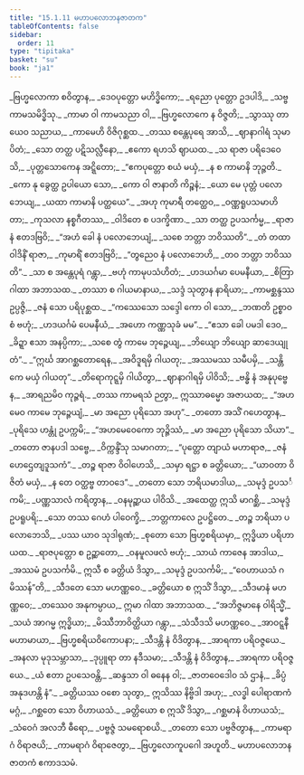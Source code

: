 ```yaml
---
title: "15.1.11 မဟာပလောဘနဇာတက"
tableOfContents: false
sidebar:
  order: 11
type: "tipitaka"
basket: "su"
book: "ja1"
---
```



<DynamicBreadcrumb />

<Division number="284" book="ja1" e="ch" v="22" p="344">

<Paragraph number="3146" type="verses" book="ja1">
_ဗြဟ္မလောကာ စဝိတွာန,_  
_ဒေဝပုတ္တော မဟိဒ္ဓိကော;_  
_ရညော ပုတ္တော ဥဒပါဒိ,_  
_သဗ္ဗကာမသမိဒ္ဓိသု._  

</Paragraph>

</Division>
<Division number="285" book="ja1" e="ch" v="22" p="344">

<Paragraph number="3147" type="verses" book="ja1">
_ကာမာ ဝါ ကာမသညာ ဝါ,_  
_ဗြဟ္မလောကေ န ဝိဇ္ဇတိ;_  
_သွာဿု တာယေဝ သညာယ,_  
_ကာမေဟိ ဝိဇိဂုစ္ဆထ._  

</Paragraph>

</Division>
<Division number="286" book="ja1" e="ch" v="22" p="344">

<Paragraph number="3148" type="verses" book="ja1">
_တဿ စန္တေပုရေ အာသိ,_  
_ဈာနာဂါရံ သုမာပိတံ;_  
_သော တတ္ထ ပဋိသလ္လီနော,_  
_ဧကော ရဟသိ ဈာယထ._  

</Paragraph>

</Division>
<Division number="287" book="ja1" e="ch" v="22" p="344">

<Paragraph number="3149" type="verses" book="ja1">
_သ ရာဇာ ပရိဒေဝေသိ,_  
_ပုတ္တသောကေန အဋ္ဋိတော;_  
_“ဧကပုတ္တော စယံ မယှံ,_  
_န စ ကာမာနိ ဘုဉ္ဇတိ._  

</Paragraph>

</Division>
<Division number="288" book="ja1" e="ch" v="22" p="344">

<Paragraph number="3150" type="verses" book="ja1">
_ကော နု ခွေတ္ထ ဥပါယော သော,_  
_ကော ဝါ ဇာနာတိ ကိဉ္စနံ;_  
_ယော မေ ပုတ္တံ ပလောဘေယျ,_  
_ယထာ ကာမာနိ ပတ္ထယေ”._  

</Paragraph>

</Division>
<Division number="289" book="ja1" e="ch" v="22" p="344">

<Paragraph number="3151" type="verses" book="ja1">
_အဟု ကုမာရီ တတ္ထေဝ,_  
_ဝဏ္ဏရူပသမာဟိတာ;_  
_ကုသလာ နစ္စဂီတဿ,_  
_ဝါဒိတေ စ ပဒက္ခိဏာ._  

</Paragraph>

</Division>
<Division number="290" book="ja1" e="ch" v="22" p="344">

<Paragraph number="3152" type="verses" book="ja1">
_သာ တတ္ထ ဥပသင်္ကမ္မ,_  
_ရာဇာနံ ဧတဒဗြဝိ;_  
_“အဟံ ခေါ နံ ပလောဘေယျံ,_  
_သစေ ဘတ္တာ ဘဝိဿတိ”._  

</Paragraph>

</Division>
<Division number="291" book="ja1" e="ch" v="22" p="344">

<Paragraph number="3153" type="verses" book="ja1">
_တံ တထာဝါဒိနိံ ရာဇာ,_  
_ကုမာရိံ ဧတဒဗြဝိ;_  
_“တွညေဝ နံ ပလောဘေဟိ,_  
_တဝ ဘတ္တာ ဘဝိဿတိ”._  

</Paragraph>

</Division>
<Division number="292" book="ja1" e="ch" v="22" p="345">

<Paragraph number="3154" type="verses" book="ja1">
_သာ စ အန္တေပုရံ ဂန္တွာ,_  
_ဗဟုံ ကာမုပသံဟိတံ;_  
_ဟဒယင်္ဂမာ ပေမနီယာ,_  
_စိတြာ ဂါထာ အဘာသထ._  

</Paragraph>

</Division>
<Division number="293" book="ja1" e="ch" v="22" p="345">

<Paragraph number="3155" type="verses" book="ja1">
_တဿာ စ ဂါယမာနာယ,_  
_သဒ္ဒံ သုတွာန နာရိယာ;_  
_ကာမစ္ဆန္ဒဿ ဥပ္ပဇ္ဇိ,_  
_ဇနံ သော ပရိပုစ္ဆထ._  

</Paragraph>

</Division>
<Division number="294" book="ja1" e="ch" v="22" p="345">

<Paragraph number="3156" type="verses" book="ja1">
_“ကဿေသော သဒ္ဒေါ ကော ဝါ သော,_  
_ဘဏတိ ဥစ္စာဝစံ ဗဟုံ;_  
_ဟဒယင်္ဂမံ ပေမနီယံ,_  
_အဟော ကဏ္ဏသုခံ မမ”._  

</Paragraph>

</Division>
<Division number="295" book="ja1" e="ch" v="22" p="345">

<Paragraph number="3157" type="verses" book="ja1">
_“ဧသာ ခေါ ပမဒါ ဒေဝ,_  
_ခိဍ္ဍာ ဧသာ အနပ္ပိကာ;_  
_သစေ တွံ ကာမေ ဘုဉ္ဇေယျ,_  
_ဘိယျော ဘိယျော ဆာဒေယျု တံ”._  

</Paragraph>

</Division>
<Division number="296" book="ja1" e="ch" v="22" p="345">

<Paragraph number="3158" type="verses" book="ja1">
_“ဣင်္ဃ အာဂစ္ဆတောရေန,_  
_အဝိဒူရမှိ ဂါယတု;_  
_အဿမဿ သမီပမှိ,_  
_သန္တိကေ မယှံ ဂါယတု”._  

</Paragraph>

</Division>
<Division number="297" book="ja1" e="ch" v="22" p="345">

<Paragraph number="3159" type="verses" book="ja1">
_တိရောကုဋ္ဋမှိ ဂါယိတွာ,_  
_ဈာနာဂါရမှိ ပါဝိသိ;_  
_ဗန္ဓိ နံ အနုပုဗ္ဗေန,_  
_အာရညမိဝ ကုဉ္ဇရံ._  

</Paragraph>

</Division>
<Division number="298" book="ja1" e="ch" v="22" p="345">

<Paragraph number="3160" type="verses" book="ja1">
_တဿ ကာမရသံ ဉတွာ,_  
ဣဿာဓမ္မော အဇာယထ;_  
_“အဟမေဝ ကာမေ ဘုဉ္ဇေယျံ,_  
_မာ အညော ပုရိသော အဟု”._  

</Paragraph>

</Division>
<Division number="299" book="ja1" e="ch" v="22" p="345">

<Paragraph number="3161" type="verses" book="ja1">
_တတော အသိံ ဂဟေတွာန,_  
_ပုရိသေ ဟန္တုံ ဥပက္ကမိ;_  
_“အဟမေဝေကော ဘုဉ္ဇိဿံ,_  
_မာ အညော ပုရိသော သိယာ”._  

</Paragraph>

</Division>
<Division number="300" book="ja1" e="ch" v="22" p="345">

<Paragraph number="3162" type="verses" book="ja1">
_တတော ဇာနပဒါ သဗ္ဗေ,_  
_ဝိက္ကန္ဒိံသု သမာဂတာ;_  
_“ပုတ္တော တျာယံ မဟာရာဇ,_  
_ဇနံ ဟေဌေတျဒူသကံ”._  

</Paragraph>

</Division>
<Division number="301" book="ja1" e="ch" v="22" p="345">

<Paragraph number="3163" type="verses" book="ja1">
_တဉ္စ ရာဇာ ဝိဝါဟေသိ,_  
_သမှာ ရဋ္ဌာ စ ခတ္တိယော;_  
_“ယာဝတာ ဝိဇိတံ မယှံ,_  
_န တေ ဝတ္ထဗ္ဗ တာဝဒေ”._  

</Paragraph>

</Division>
<Division number="302" book="ja1" e="ch" v="22" p="345">

<Paragraph number="3164" type="verses" book="ja1">
_တတော သော ဘရိယမာဒါယ,_  
_သမုဒ္ဒံ ဥပသင်္ကမိ;_  
_ပဏ္ဏသာလံ ကရိတွာန,_  
_ဝနမုဉ္ဆာယ ပါဝိသိ._  

</Paragraph>

</Division>
<Division number="303" book="ja1" e="ch" v="22" p="345">

<Paragraph number="3165" type="verses" book="ja1">
_အထေတ္ထ ဣသိ မာဂစ္ဆိ,_  
_သမုဒ္ဒံ ဥပရူပရိ;_  
_သော တဿ ဂေဟံ ပါဝေက္ခိ,_  
_ဘတ္တကာလေ ဥပဋ္ဌိတေ._  

</Paragraph>

</Division>
<Division number="304" book="ja1" e="ch" v="22" p="346">

<Paragraph number="3166" type="verses" book="ja1">
_တဉ္စ ဘရိယာ ပလောဘေသိ,_  
_ပဿ ယာဝ သုဒါရုဏံ;_  
_စုတော သော ဗြဟ္မစရိယမှာ,_  
ဣဒ္ဓိယာ ပရိဟာယထ._  

</Paragraph>

</Division>
<Division number="305" book="ja1" e="ch" v="22" p="346">

<Paragraph number="3167" type="verses" book="ja1">
_ရာဇပုတ္တော စ ဥဉ္ဆာတော,_  
_ဝနမူလဖလံ ဗဟုံ;_  
_သာယံ ကာဇေန အာဒါယ,_  
_အဿမံ ဥပသင်္ကမိ._  

</Paragraph>

</Division>
<Division number="306" book="ja1" e="ch" v="22" p="346">

<Paragraph number="3168" type="verses" book="ja1">
ဣသီ စ ခတ္တိယံ ဒိသွာ,_  
_သမုဒ္ဒံ ဥပသင်္ကမိ;_  
_“ဝေဟာယသံ ဂမိဿန်”တိ,_  
_သီဒတေ သော မဟဏ္ဏဝေ._  

</Paragraph>

</Division>
<Division number="307" book="ja1" e="ch" v="22" p="346">

<Paragraph number="3169" type="verses" book="ja1">
_ခတ္တိယော စ ဣသိံ ဒိသွာ,_  
_သီဒမာနံ မဟဏ္ဏဝေ;_  
_တဿေဝ အနုကမ္ပာယ,_  
ဣမာ ဂါထာ အဘာသထ._  

</Paragraph>

</Division>
<Division number="308" book="ja1" e="ch" v="22" p="346">

<Paragraph number="3170" type="verses" book="ja1">
_“အဘိဇ္ဇမာနေ ဝါရိသ္မိံ,_  
_သယံ အာဂမ္မ ဣဒ္ဓိယာ;_  
_မိဿီဘာဝိတ္ထိယာ ဂန္တွာ,_  
_သံသီဒသိ မဟဏ္ဏဝေ._  

</Paragraph>

</Division>
<Division number="309" book="ja1" e="ch" v="22" p="346">

<Paragraph number="3171" type="verses" book="ja1">
_အာဝဋ္ဋနီ မဟာမာယာ,_  
_ဗြဟ္မစရိယဝိကောပနာ;_  
_သီဒန္တိ နံ ဝိဒိတွာန,_  
_အာရကာ ပရိဝဇ္ဇယေ._  

</Paragraph>

</Division>
<Division number="310" book="ja1" e="ch" v="22" p="346">

<Paragraph number="3172" type="verses" book="ja1">
_အနလာ မုဒုသမ္ဘာသာ,_  
_ဒုပ္ပူရာ တာ နဒီသမာ;_  
_သီဒန္တိ နံ ဝိဒိတွာန,_  
_အာရကာ ပရိဝဇ္ဇယေ._  

</Paragraph>

</Division>
<Division number="311" book="ja1" e="ch" v="22" p="346">

<Paragraph number="3173" type="verses" book="ja1">
_ယံ ဧတာ ဥပသေဝန္တိ,_  
_ဆန္ဒသာ ဝါ ဓနေန ဝါ;_  
_ဇာတဝေဒေါဝ သံ ဌာနံ,_  
_ခိပ္ပံ အနုဒဟန္တိ နံ”._  

</Paragraph>

</Division>
<Division number="312" book="ja1" e="ch" v="22" p="346">

<Paragraph number="3174" type="verses" book="ja1">
_ခတ္တိယဿ ဝစော သုတွာ,_  
ဣသိဿ နိဗ္ဗိဒါ အဟု;_  
_လဒ္ဓါ ပေါရာဏကံ မဂ္ဂံ,_  
_ဂစ္ဆတေ သော ဝိဟာယသံ._  

</Paragraph>

</Division>
<Division number="313" book="ja1" e="ch" v="22" p="346">

<Paragraph number="3175" type="verses" book="ja1">
_ခတ္တိယော စ ဣသိံ ဒိသွာ,_  
_ဂစ္ဆမာနံ ဝိဟာယသံ;_  
_သံဝေဂံ အလဘီ ဓီရော,_  
_ပဗ္ဗဇ္ဇံ သမရောစယိ._  

</Paragraph>

</Division>
<Division number="314" book="ja1" e="ch" v="22" p="346">

<Paragraph number="3176" type="verses" book="ja1">
_တတော သော ပဗ္ဗဇိတွာန,_  
_ကာမရာဂံ ဝိရာဇယိ;_  
_ကာမရာဂံ ဝိရာဇေတွာ,_  
_ဗြဟ္မလောကူပဂေါ အဟူတိ._  


</Paragraph>
</Division>

<Paragraph number="3177" type="center" book="ja1">
မဟာပလောဘနဇာတကံ ဧကာဒသမံ.
</Paragraph>